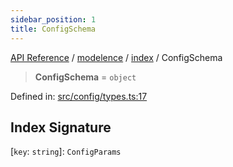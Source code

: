 ```yaml
---
sidebar_position: 1
title: ConfigSchema
---
```


[API Reference](/api-reference/modelence/index/type-aliases/../../../index) / [modelence](/api-reference/modelence/index/type-aliases/../../index) / [index](/api-reference/modelence/index/type-aliases/../index) / ConfigSchema

> **ConfigSchema** = `object`

Defined in: [src/config/types.ts:17](https://github.com/modelence/modelence/blob/962b08ce69ad22f892abf58050eed45cb3cc4a18/packages/modelence/src/config/types.ts#L17)

## Index Signature

\[`key`: `string`\]: `ConfigParams`
